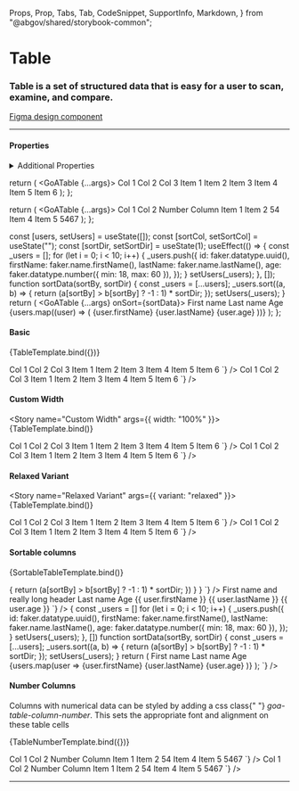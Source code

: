   Props,
  Prop,
  Tabs,
  Tab,
  CodeSnippet,
  SupportInfo,
  Markdown,
} from "@abgov/shared/storybook-common";

<Meta title="Components/Table" />

# Table

### Table is a set of structured data that is easy for a user to scan, examine, and compare.

[Figma design component](https://www.figma.com/file/3pb2IK8s2QUqWieH79KdN7/%E2%9D%96-Components-%7C-DDI)

---

#### Properties

<Props showTabs={true}>
  <Prop
    name="width"
    type="string"
    description="Width of the table. By default it will fit the enclosed content."
  />
  <Prop
    name="variant"
    type="normal | relaxed"
    defaultValue="normal"
    description="A relaxed variant of the table with more vertical padding for the cells"
  />
  <Prop
    name="_sort"
    lang="angular"
    type="CustomEvent({detail: {sortBy: string: sortDir: number}})"
    description="Sort event fired when a GoATableSortHeader component is used."
  />
  <Prop
    name="onSort"
    lang="react"
    type="(sortBy: string, sortDir: number) => void"
    description="Sort event fired when a GoATableSortHeader component is used."
  />
</Props>

<details>
  <summary>Additional Properties</summary>
  <Props showTabs={true}>
    <Prop
      name="mt"
      type="none | 3xs | 2xs | xs | s | m | l | xl | 2xl | 3xl | 4xl"
      defaultValue="none"
      description="Top margin"
    />
    <Prop
      name="mr"
      type="none | 3xs | 2xs | xs | s | m | l | xl | 2xl | 3xl | 4xl"
      defaultValue="none"
      description="Right margin"
    />
    <Prop
      name="mb"
      type="none | 3xs | 2xs | xs | s | m | l | xl | 2xl | 3xl | 4xl"
      defaultValue="none"
      description="Bottom margin"
    />
    <Prop
      name="ml"
      type="none | 3xs | 2xs | xs | s | m | l | xl | 2xl | 3xl | 4xl"
      defaultValue="none"
      description="Left margin"
    />
  </Props>
</details>

  return (
    <GoATable {...args}>
      <thead>
        <tr>
          <th>Col 1</th>
          <th>Col 2</th>
          <th>Col 3</th>
        </tr>
      </thead>
      <tbody>
        <tr>
          <td>Item 1</td>
          <td>Item 2</td>
          <td>Item 3</td>
        </tr>
        <tr>
          <td>Item 4</td>
          <td>Item 5</td>
          <td>Item 6</td>
        </tr>
      </tbody>
    </GoATable>
  );
};

  return (
    <GoATable {...args}>
      <thead>
        <tr>
          <th>Col 1</th>
          <th>Col 2</th>
          <th>Number Column</th>
        </tr>
      </thead>
      <tbody>
        <tr>
          <td>Item 1</td>
          <td>Item 2</td>
          <td className="goa-table-number-column">54</td>
        </tr>
        <tr>
          <td>Item 4</td>
          <td>Item 5</td>
          <td className="goa-table-number-column">5467</td>
        </tr>
      </tbody>
    </GoATable>
  );
};

  const [users, setUsers] = useState([]);
  const [sortCol, setSortCol] = useState("");
  const [sortDir, setSortDir] = useState(1);
  useEffect(() => {
    const _users = [];
    for (let i = 0; i < 10; i++) {
      _users.push({
        id: faker.datatype.uuid(),
        firstName: faker.name.firstName(),
        lastName: faker.name.lastName(),
        age: faker.datatype.number({ min: 18, max: 60 }),
      });
    }
    setUsers(_users);
  }, []);
  function sortData(sortBy, sortDir) {
    const _users = [...users];
    _users.sort((a, b) => {
      return (a[sortBy] > b[sortBy] ? -1 : 1) * sortDir;
    });
    setUsers(_users);
  }
  return (
    <GoATable {...args} onSort={sortData}>
      <thead>
        <tr>
          <th>
            <goa-table-sort-header name="firstName">
              First name
            </goa-table-sort-header>
          </th>
          <th>
            <goa-table-sort-header name="lastName">
              Last name
            </goa-table-sort-header>
          </th>
          <th>
            <goa-table-sort-header name="age">Age</goa-table-sort-header>
          </th>
        </tr>
      </thead>
      <tbody>
        {users.map((user) => (
          <tr key={user.id}>
            <td>{user.firstName}</td>
            <td>{user.lastName}</td>
            <td>{user.age}</td>
          </tr>
        ))}
      </tbody>
    </GoATable>
  );
};

#### Basic

<Story name="Basic">{TableTemplate.bind({})}</Story>

<Tabs>
  <Tab label="Angular">
    <CodeSnippet
      lang="html"
      code={`
      <goa-table>
        <thead>
          <tr>
            <th>Col 1</th>
            <th>Col 2</th>
            <th>Col 3</th>
          </tr>
        </thead>
        <tbody>
          <tr>
            <td>Item 1</td>
            <td>Item 2</td>
            <td>Item 3</td>
          </tr>
          <tr>
            <td>Item 4</td>
            <td>Item 5</td>
            <td>Item 6</td>
          </tr>
        </tbody>
      </goa-table>
    `}
    />
  </Tab>
  <Tab label="React">
    <CodeSnippet
      lang="tsx"
      code={`
      <GoATable>
        <thead>
          <tr>
            <th>Col 1</th>
            <th>Col 2</th>
            <th>Col 3</th>
          </tr>
        </thead>
        <tbody>
          <tr>
            <td>Item 1</td>
            <td>Item 2</td>
            <td>Item 3</td>
          </tr>
          <tr>
            <td>Item 4</td>
            <td>Item 5</td>
            <td>Item 6</td>
          </tr>
        </tbody>
      </GoATable>
    `}
    />
  </Tab>
</Tabs>

#### Custom Width

<Story name="Custom Width" args={{ width: "100%" }}>
  {TableTemplate.bind()}
</Story>

<Tabs>
  <Tab label="Angular">
    <CodeSnippet
      lang="html"
      code={`
      <goa-table width="100%">
        <thead>
          <tr>
            <th>Col 1</th>
            <th>Col 2</th>
            <th>Col 3</th>
          </tr>
        </thead>
        <tbody>
          <tr>
            <td>Item 1</td>
            <td>Item 2</td>
            <td>Item 3</td>
          </tr>
          <tr>
            <td>Item 4</td>
            <td>Item 5</td>
            <td>Item 6</td>
          </tr>
        </tbody>
      </goa-table>
    `}
    />
  </Tab>
  <Tab label="React">
    <CodeSnippet
      lang="tsx"
      code={`
      <GoATable width="100%">
        <thead>
          <tr>
            <th>Col 1</th>
            <th>Col 2</th>
            <th>Col 3</th>
          </tr>
        </thead>
        <tbody>
          <tr>
            <td>Item 1</td>
            <td>Item 2</td>
            <td>Item 3</td>
          </tr>
          <tr>
            <td>Item 4</td>
            <td>Item 5</td>
            <td>Item 6</td>
          </tr>
        </tbody>
      </GoATable>
    `}
    />
  </Tab>
</Tabs>

#### Relaxed Variant

<Story name="Relaxed Variant" args={{ variant: "relaxed" }}>
  {TableTemplate.bind()}
</Story>

<Tabs>
  <Tab label="Angular">
    <CodeSnippet
      lang="html"
      code={`
      <goa-table variant="relaxed">
        <thead>
          <tr>
            <th>Col 1</th>
            <th>Col 2</th>
            <th>Col 3</th>
          </tr>
        </thead>
        <tbody>
          <tr>
            <td>Item 1</td>
            <td>Item 2</td>
            <td>Item 3</td>
          </tr>
          <tr>
            <td>Item 4</td>
            <td>Item 5</td>
            <td>Item 6</td>
          </tr>
        </tbody>
      </goa-table>
    `}
    />
  </Tab>
  <Tab label="React">
    <CodeSnippet
      lang="tsx"
      code={`
      <GoATable variant="relaxed">
        <thead>
          <tr>
            <th>Col 1</th>
            <th>Col 2</th>
            <th>Col 3</th>
          </tr>
        </thead>
        <tbody>
          <tr>
            <td>Item 1</td>
            <td>Item 2</td>
            <td>Item 3</td>
          </tr>
          <tr>
            <td>Item 4</td>
            <td>Item 5</td>
            <td>Item 6</td>
          </tr>
        </tbody>
      </GoATable>
    `}
    />
  </Tab>
</Tabs>

#### Sortable columns

<Story name="Sortable">{SortableTableTemplate.bind()}</Story>

<Tabs>
  <Tab label="Angular">
    <CodeSnippet
      lang="ts"
      code={`
        interface User {
          id: string;
          firstName: string;
          lastName: string;
          age: number;
        }
        export class TableComponent {
          users: User[] = [];
          constructor() {
            for (let i = 0; i < 10; i++) {
              this.users.push({
                id: faker.datatype.uuid(),
                firstName: faker.name.firstName(),
                lastName: faker.name.lastName(),
                age: faker.datatype.number({ min: 18, max: 60 }),
              });
            }
          }
          // sort handler
          handleSort(event: any) {
            const { sortBy, sortDir } = event.detail;
            this.users.sort((a: any, b: any) => {
              return (a[sortBy] > b[sortBy] ? -1 : 1) * sortDir;
            })
          }
        }
      `}
    />
    <CodeSnippet
      lang="html"
      code={`
        <goa-table width="100%" mb="xl" (_sort)="handleSort($event)">
          <thead>
            <tr>
              <th><goa-table-sort-header name="firstName">First name and really long header</goa-table-sort-header></th>
              <th><goa-table-sort-header name="lastName">Last name</goa-table-sort-header></th>
              <th><goa-table-sort-header name="age">Age</goa-table-sort-header></th>
            </tr>
          </thead>
          <tbody>
            <tr *ngFor="let user of users; index as i">
              <td>{{ user.firstName }}</td>
              <td>{{ user.lastName }}</td>
              <td>{{ user.age }}</td>
            </tr>
          </tbody>
        </goa-table>
      `}
    />
  </Tab>
  <Tab label="React">
    <CodeSnippet
      lang="tsx"
      code={`
        const [users, setUsers] = useState([]);
        const [sortCol, setSortCol] = useState("");
        const [sortDir, setSortDir] = useState(1);
        useEffect(() => {
          const _users = []
          for (let i = 0; i < 10; i++) {
            _users.push({
              id: faker.datatype.uuid(),
              firstName: faker.name.firstName(),
              lastName: faker.name.lastName(),
              age: faker.datatype.number({ min: 18, max: 60 }),
            });
          }
          setUsers(_users);
        }, [])
        function sortData(sortBy, sortDir) {
          const _users = [...users];
          _users.sort((a, b) => {
            return (a[sortBy] > b[sortBy] ? -1 : 1) * sortDir;
          });
          setUsers(_users);
        }
        return (
          <GoATable {...args} onSort={sortData}>
            <thead>
              <tr>
                <th><goa-table-sort-header name="firstName">First name</goa-table-sort-header></th>
                <th><goa-table-sort-header name="lastName">Last name</goa-table-sort-header></th>
                <th><goa-table-sort-header name="age">Age</goa-table-sort-header></th>
              </tr>
            </thead>
            <tbody>
              {users.map(user =>
                <tr key={user.id}>
                  <td>{user.firstName}</td>
                  <td>{user.lastName}</td>
                  <td>{user.age}</td>
                </tr>
              )}
            </tbody>
          </GoATable>
        );
    `}
    />
  </Tab>
</Tabs>

#### Number Columns

<GoACallout>
  Columns with numerical data can be styled by adding a css class{" "}
  <i>goa-table-column-number</i>. This sets the appropriate font and alignment
  on these table cells
</GoACallout>

<Story name="Number Columns">{TableNumberTemplate.bind({})}</Story>

<Tabs>
  <Tab label="Angular">
    <CodeSnippet
      lang="html"
      code={`
        <goa-table>
          <thead>
            <tr>
              <th>Col 1</th>
              <th>Col 2</th>
              <th>Number Column</th>
            </tr>
          </thead>
          <tbody>
            <tr>
              <td>Item 1</td>
              <td>Item 2</td>
              <td class="goa-table-number-column">54</td>
            </tr>
            <tr>
              <td>Item 4</td>
              <td>Item 5</td>
              <td class="goa-table-number-column">5467</td>
            </tr>
          </tbody>
        </goa-table>
      `}
    />
  </Tab>
  <Tab label="React">
    <CodeSnippet
      lang="tsx"
      code={`
        <GoATable>
          <thead>
            <tr>
              <th>Col 1</th>
              <th>Col 2</th>
              <th>Number Column</th>
            </tr>
          </thead>
          <tbody>
            <tr>
              <td>Item 1</td>
              <td>Item 2</td>
              <td className="goa-table-number-column">54</td>
            </tr>
            <tr>
              <td>Item 4</td>
              <td>Item 5</td>
              <td className="goa-table-number-column">5467</td>
            </tr>
          </tbody>
        </GoATable>
      `}
    />
  </Tab>
</Tabs>

---

<SupportInfo />
